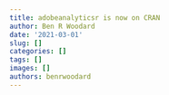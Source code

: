 ```yaml
---
title: adobeanalyticsr is now on CRAN
author: Ben R Woodard
date: '2021-03-01'
slug: []
categories: []
tags: []
images: []
authors: benrwoodard
---
```

